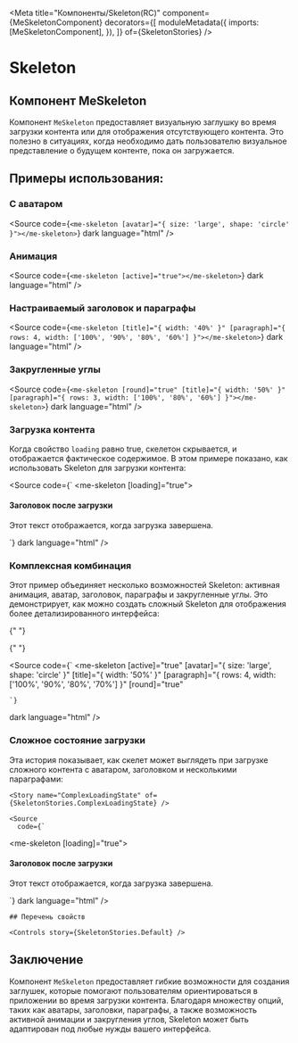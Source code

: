 
<Meta
  title="Компоненты/Skeleton(RC)"
  component={MeSkeletonComponent}
  decorators={[
    moduleMetadata({
      imports: [MeSkeletonComponent],
    }),
  ]}
  of={SkeletonStories}
/>

# Skeleton

## Компонент MeSkeleton

Компонент `MeSkeleton` предоставляет визуальную заглушку во время загрузки контента или для отображения отсутствующего контента. Это полезно в ситуациях, когда необходимо дать пользователю визуальное представление о будущем контенте, пока он загружается.

<Story name="Default" of={SkeletonStories.Default} />
<Controls of={SkeletonStories.Default} />

<Source of={SkeletonStories.Default} dark />

## Примеры использования:

### С аватаром

<Story name="WithAvatar" of={SkeletonStories.WithAvatar} />

<Source
  code={`<me-skeleton [avatar]="{ size: 'large', shape: 'circle' }"></me-skeleton>`}
  dark
  language="html"
/>

### Анимация

<Story name="ActiveAnimation" of={SkeletonStories.ActiveAnimation} />

<Source
  code={`<me-skeleton [active]="true"></me-skeleton>`}
  dark
  language="html"
/>

### Настраиваемый заголовок и параграфы

<Story
  name="CustomTitleAndParagraph"
  of={SkeletonStories.CustomTitleAndParagraph}
/>

<Source
  code={`<me-skeleton [title]="{ width: '40%' }" [paragraph]="{ rows: 4, width: ['100%', '90%', '80%', '60%'] }"></me-skeleton>`}
  dark
  language="html"
/>

### Закругленные углы

<Story name="Rounded" of={SkeletonStories.Rounded} />

<Source
  code={`<me-skeleton [round]="true" [title]="{ width: '50%' }" [paragraph]="{ rows: 3, width: ['100%', '80%', '60%'] }"></me-skeleton>`}
  dark
  language="html"
/>

### Загрузка контента

Когда свойство `loading` равно true, скелетон скрывается, и отображается фактическое содержимое. В этом примере показано, как использовать Skeleton для загрузки контента:

<Story name="Loading" of={SkeletonStories.Loading} />

<Source
  code={`
<me-skeleton [loading]="true">
  <div>
    <h4>Заголовок после загрузки</h4>
    <p>Этот текст отображается, когда загрузка завершена.</p>
  </div>
</me-skeleton>
`}
  dark
  language="html"
/>

### Комплексная комбинация

Этот пример объединяет несколько возможностей Skeleton: активная анимация, аватар, заголовок, параграфы и закругленные углы. Это демонстрирует, как можно создать сложный Skeleton для отображения более детализированного интерфейса:

{" "}

<Story name="ComplexCombination" of={SkeletonStories.ComplexCombination} />

{" "}

<Source
  code={`
  <me-skeleton
    [active]="true"
    [avatar]="{ size: 'large', shape: 'circle' }"
    [title]="{ width: '50%' }"
    [paragraph]="{ rows: 4, width: ['100%', '90%', '80%', '70%'] }"
    [round]="true"
  ></me-skeleton>
    `}
  dark
  language="html"
/>

### Сложное состояние загрузки

Эта история показывает, как скелет может выглядеть при загрузке сложного контента с аватаром, заголовком и несколькими параграфами:

    <Story name="ComplexLoadingState" of={SkeletonStories.ComplexLoadingState} />

    <Source
      code={`

<me-skeleton [loading]="true">

<div>
<h4>Заголовок после загрузки</h4>
<p>Этот текст отображается, когда загрузка завершена.</p>
</div>
</me-skeleton>
`}
dark
language="html"
/>

    ## Перечень свойств

    <Controls story={SkeletonStories.Default} />

## Заключение

Компонент `MeSkeleton` предоставляет гибкие возможности для создания заглушек, которые помогают пользователям ориентироваться в приложении во время загрузки контента. Благодаря множеству опций, таких как аватары, заголовки, параграфы, а также возможность активной анимации и закругления углов, Skeleton может быть адаптирован под любые нужды вашего интерфейса.
